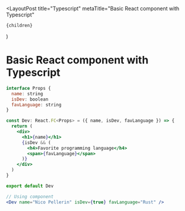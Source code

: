 
  <LayoutPost
    title="Typescript"
    metaTitle="Basic React component with Typescript"
  >
    {children}
  </LayoutPost>
)

# Basic React component with Typescript

```jsx
interface Props {
  name: string
  isDev: boolean
  favLanguage: string
}

const Dev: React.FC<Props> = ({ name, isDev, favLanguage }) => {
  return (
    <div>
      <h1>{name}</h1>
      {isDev && (
        <h4>Favorite programming language</h4>
        <span>{favLanguage}</span>
      )}
    </div>
  )
}

export default Dev

// Using component
<Dev name="Nico Pellerin" isDev={true} favLanguage="Rust" />
```
